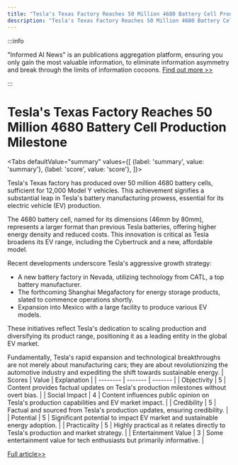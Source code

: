 ```yaml
---
title: "Tesla's Texas Factory Reaches 50 Million 4680 Battery Cell Production Milestone"
description: "Tesla's Texas Factory Reaches 50 Million 4680 Battery Cell Production Milestone"
---
```



:::info

"Informed AI News" is an publications aggregation platform, ensuring you only gain the most valuable information, to eliminate information asymmetry and break through the limits of information cocoons.  [Find out more >>](/)

:::

# Tesla's Texas Factory Reaches 50 Million 4680 Battery Cell Production Milestone


<Tabs
	defaultValue="summary"
	values={[
	{label: 'summary', value: 'summary'},
	{label: 'score', value: 'score'},
]}>
<TabItem value="summary">


Tesla's Texas factory has produced over 50 million 4680 battery cells, sufficient for 12,000 Model Y vehicles. This achievement signifies a substantial leap in Tesla's battery manufacturing prowess, essential for its electric vehicle (EV) production.

The 4680 battery cell, named for its dimensions (46mm by 80mm), represents a larger format than previous Tesla batteries, offering higher energy density and reduced costs. This innovation is critical as Tesla broadens its EV range, including the Cybertruck and a new, affordable model.

Recent developments underscore Tesla's aggressive growth strategy:
- A new battery factory in Nevada, utilizing technology from CATL, a top battery manufacturer.
- The forthcoming Shanghai Megafactory for energy storage products, slated to commence operations shortly.
- Expansion into Mexico with a large facility to produce various EV models.

These initiatives reflect Tesla's dedication to scaling production and diversifying its product range, positioning it as a leading entity in the global EV market.

Fundamentally, Tesla's rapid expansion and technological breakthroughs are not merely about manufacturing cars; they are about revolutionizing the automotive industry and expediting the shift towards sustainable energy.
</TabItem>
<TabItem value="score">
	| Scores     | Value   | Explanation |
	| -------- | ------- | ------- |
	| Objectivity  | 5    | Content provides factual updates on Tesla's production milestones without overt bias.    |
	| Social Impact | 4     | Content influences public opinion on Tesla's production capabilities and EV market impact.    |
	| Credibility    | 5    | Factual and sourced from Tesla's production updates, ensuring credibility.    |
	| Potential    | 5    | Significant potential to impact EV market and sustainable energy adoption.    |
	| Practicality    | 5    | Highly practical as it relates directly to Tesla's production and market strategy.    |
	| Entertainment Value    | 3    | Some entertainment value for tech enthusiasts but primarily informative.    |
</TabItem>
</Tabs>

[Full article>>](https://readhub.cn/topic/8aBr6PLDIf7)
